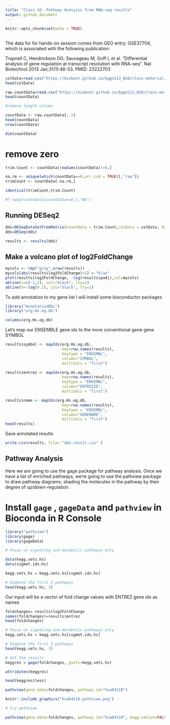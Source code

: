 ```yaml
---
title: "Class 16: Pathway Analysis from RNA-seq results"
output: github_document
---
```


```r
knitr::opts_chunk$set(echo = TRUE)
```

##

The data for for hands-on session comes from GEO entry: GSE37704, which is associated with the following publication:

Trapnell C, Hendrickson DG, Sauvageau M, Goff L et al. "Differential analysis of gene regulation at transcript resolution with RNA-seq". Nat Biotechnol 2013 Jan;31(1):46-53. PMID: 23222703

```r
colData=read.csv("https://bioboot.github.io/bggn213_W20/class-material/GSE37704_metadata.csv",1)
head(colData)

```

```r
raw.countData=read.csv("https://bioboot.github.io/bggn213_W20/class-material/GSE37704_featurecounts.csv",row.names = 1)
head(countData)
```
```r
#remove length column

countData <- raw.countData[,-1]
head(countData)
nrow(countData)
```
```r
dim(countData)
```

# remove zero 

```r
trim.Count <- countData[rowSums(countData)!=0,]
```


```r
na.rm <- unique(which(countData==0,arr.ind = TRUE)[,"row"])
trimCount <- countData[-na.rm,]
```

```r
identical(trimCount,trim.Count)
```

```r
#? swap(countData[countData==0,],"NA")
```

## Running DESeq2
```r
dds=DESeqDataSetFromMatrix(countData = trim.Count,colData = colData, design = ~condition)
dds=DESeq(dds)
```

```r
results <- results(dds)

```
## Make a volcano plot of log2FoldChange
```r
mycols <- rep("gray",nrow(results))
mycols[abs(results$log2FoldChange)>2] <-"blue"
plot(results$log2FoldChange, -log(results$padj),col=mycols)
abline(v=c(-2,2), col="black", lty=2)
abline(h=-log(0.1), col="black", lty=2)

```

To add annotation to my gene list I will install some bioconductor packages 

```r
library("AnnotationDbi")
library("org.Hs.eg.db")
```

```r
columns(org.Hs.eg.db)
```

Let's map our ENSEMBLE gene ids to the more conventional gene gene SYMBOL

```r
results$symbol <- mapIds(org.Hs.eg.db,
                         key=row.names(results),
                         keytype = "ENSEMBL",
                         column="SYMBOL",
                         multiVals = "first")
```
```r
results$entrez <- mapIds(org.Hs.eg.db,
                         key=row.names(results),
                         keytype = "ENSEMBL",
                         column="ENTREZID",
                         multiVals = "first")

results$name <- mapIds(org.Hs.eg.db,
                         key=row.names(results),
                         keytype = "ENSEMBL",
                         column="GENENAME",
                         multiVals = "first")
head(results)
```

Save annotated results 
```r
write.csv(results, file= "dds.result.csv" )
```

## Pathway Analysis

Here we are going to use the gage package for pathway analysis. Once we have a list of enriched pathways, we're going to use the pathview package to draw pathway diagrams, shading the molecules in the pathway by their degree of up/down-regulation.

# Install `gage` , `gageData` and `pathview` in Bioconda in R Console 
```r
library("pathview")
library(gage)
library(gageData)
```

```r
# Focus on signaling and metabolic pathways only

data(kegg.sets.hs)
data(sigmet.idx.hs)

kegg.sets.hs = kegg.sets.hs[sigmet.idx.hs]

# Examine the first 3 pathways
head(kegg.sets.hs, 3)

```

Our input will be a vector of fold change values with ENTREZ gene ids as names
```r
foldchanges= results$log2FoldChange
names(foldchanges)=results$entrez
head(foldchanges)
```
```r
# Focus on signaling and metabolic pathways only
kegg.sets.hs = kegg.sets.hs[sigmet.idx.hs]

# Examine the first 3 pathways
head(kegg.sets.hs, 3)
```

```r
# Get the results
keggres = gage(foldchanges, gsets=kegg.sets.hs)
```

```r
attributes(keggres)

```

```r
head(keggres$less)
```

```r
pathview(gene.data=foldchanges, pathway.id="hsa04110")

```

```r
knitr::include_graphics("hsa04110.pathview.png")

```

```r
# try pathview

pathview(gene.data=foldchanges, pathway.id="hsa04110", kegg.native=FALSE)

```

